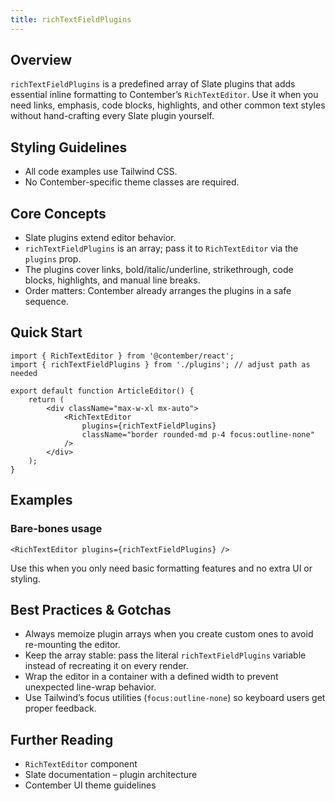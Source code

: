 ```yaml
---
title: richTextFieldPlugins
---
```


<!-- Edited by human: false -->
<!-- Examples count: 1 -->
<!-- Source examples: 1 -->
<!-- Playground examples: 0 -->
<!-- External examples: 0 -->
<!-- Import examples: 0 -->

## Overview
`richTextFieldPlugins` is a predefined array of Slate plugins that adds essential inline formatting to Contember’s `RichTextEditor`.
Use it when you need links, emphasis, code blocks, highlights, and other common text styles without hand-crafting every Slate plugin yourself.

## Styling Guidelines
* All code examples use Tailwind CSS.
* No Contember-specific theme classes are required.

## Core Concepts
* Slate plugins extend editor behavior.
* `richTextFieldPlugins` is an array; pass it to `RichTextEditor` via the `plugins` prop.
* The plugins cover links, bold/italic/underline, strikethrough, code blocks, highlights, and manual line breaks.
* Order matters: Contember already arranges the plugins in a safe sequence.

## Quick Start
```tsx
import { RichTextEditor } from '@contember/react';
import { richTextFieldPlugins } from './plugins'; // adjust path as needed

export default function ArticleEditor() {
	return (
		<div className="max-w-xl mx-auto">
			<RichTextEditor
				plugins={richTextFieldPlugins}
				className="border rounded-md p-4 focus:outline-none"
			/>
		</div>
	);
}
```
## Examples

### Bare-bones usage
```tsx
<RichTextEditor plugins={richTextFieldPlugins} />
```
Use this when you only need basic formatting features and no extra UI or styling.

## Best Practices & Gotchas
* Always memoize plugin arrays when you create custom ones to avoid re-mounting the editor.
* Keep the array stable: pass the literal `richTextFieldPlugins` variable instead of recreating it on every render.
* Wrap the editor in a container with a defined width to prevent unexpected line-wrap behavior.
* Use Tailwind’s focus utilities (`focus:outline-none`) so keyboard users get proper feedback.

## Further Reading
* `RichTextEditor` component
* Slate documentation – plugin architecture
* Contember UI theme guidelines

<!-- End of Generated Documentation -->
